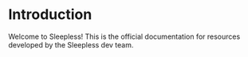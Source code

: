 # Introduction
 
Welcome to Sleepless! This is the official documentation for resources developed by the Sleepless dev team.
